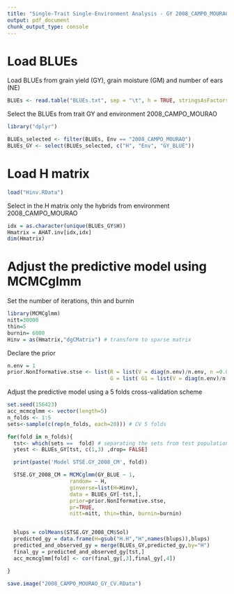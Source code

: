 ---
title: "Single-Trait Single-Environment Analysis - GY 2008_CAMPO_MOURAO"
output: pdf_document
chunk_output_type: console
---
# Load BLUEs


Load BLUEs from grain yield (GY), grain moisture (GM) and number of ears (NE)

```{r eval=FALSE, message=FALSE}
BLUEs <- read.table("BLUEs.txt", sep = "\t", h = TRUE, stringsAsFactors = F)
```

Select the BLUEs from trait GY and environment 2008_CAMPO_MOURAO

```{r eval=FALSE, message=FALSE}
library("dplyr")

BLUEs_selected <- filter(BLUEs, Env == "2008_CAMPO_MOURAO")
BLUEs_GY <- select(BLUEs_selected, c("H", "Env", "GY_BLUE"))
```


# Load H matrix

```{r eval=FALSE, message=FALSE}
load("Hinv.RData")
```

Select in the H matrix only the hybrids from environment 2008_CAMPO_MOURAO

```{r eval=FALSE, message=FALSE}
idx = as.character(unique(BLUEs_GY$H))
Hmatrix = AHAT.inv[idx,idx]
dim(Hmatrix) 
```


# Adjust the predictive model using MCMCglmm


Set the number of iterations, thin and burnin

```{r eval=FALSE, message=FALSE}
library(MCMCglmm)
nitt=30000
thin=5
burnin= 6000
Hinv = as(Hmatrix,"dgCMatrix") # transform to sparse matrix
```

Declare the prior

```{r eval=FALSE, message=FALSE}
n.env = 1
prior.NonIformative.stse <- list(R = list(V = diag(n.env)/n.env, n =0.002), 
                                 G = list( G1 = list(V = diag(n.env)/n.env, n = 0.002)))

```


Adjust the predictive model using a 5 folds cross-validation scheme 

```{r, eval=FALSE, message=FALSE}
set.seed(156423) 
acc_mcmcglmm <- vector(length=5)
n_folds <- 1:5
sets<-sample(c(rep(n_folds, each=20))) # CV 5 folds

for(fold in n_folds){
  tst<- which(sets ==  fold) # separating the sets from test population
  ytest <- BLUEs_GY[tst, c(1,3) ,drop= FALSE]

  print(paste('Model STSE.GY_2008_CM', fold))

  STSE.GY_2008_CM = MCMCglmm(GY_BLUE ~ 1,
                    random= ~ H,
                    ginverse=list(H=Hinv),
                    data = BLUEs_GY[-tst,], 
                    prior=prior.NonIformative.stse,
                    pr=TRUE,
                    nitt=nitt, thin=thin, burnin=burnin)


  blups = colMeans(STSE.GY_2008_CM$Sol)
  predicted_gy = data.frame(H=gsub("H.H","H",names(blups)),blups)
  predicted_and_observed_gy = merge(BLUEs_GY,predicted_gy,by="H")
  final_gy = predicted_and_observed_gy[tst,]
  acc_mcmcglmm[fold] <- cor(final_gy[,3],final_gy[,4])

}

save.image("2008_CAMPO_MOURAO_GY_CV.RData")
```



